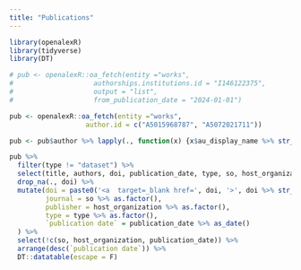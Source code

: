 ```yaml
---
title: "Publications"
---
```


<!-- # ```{r, echo=FALSE, message=FALSE} -->
<!-- #  -->
<!-- # library(bib2df) -->
<!-- # library(tidyverse) -->
<!-- # library(DT) -->
<!-- #  -->
<!-- # bib_dat <- bib2df("BIOgenies.bib", separate_names = TRUE) -->
<!-- #  -->
<!-- # test1 <- bib_dat %>%  -->
<!-- #   select(BIBTEXKEY, AUTHOR, JOURNAL, TITLE, YEAR, DOI, PUBLISHER) -->
<!-- #    -->
<!-- # authors <- lapply(test1$AUTHOR, function(x){ -->
<!-- #   x$full_name %>% str_flatten(collapse = ", ") %>% rbind() -->
<!-- # }) %>%   -->
<!-- #   tibble(authors = .)  -->
<!-- #  -->
<!-- # new_df <- cbind(authors, test1) -->
<!-- #  -->
<!-- #  -->
<!-- # new_df$authors <- new_df$authors %>%  -->
<!-- #   str_remove_all(., "[{}]") -->
<!-- #  -->
<!-- # new_df$TITLE <- new_df$TITLE %>%  -->
<!-- #   str_remove_all(., "[{}]") -->
<!-- #  -->
<!-- # new_df %>%  -->
<!-- #   mutate(journal = if_else(is.na(JOURNAL), PUBLISHER, JOURNAL), -->
<!-- #          title = TITLE, -->
<!-- #          doi = DOI, -->
<!-- #          year = YEAR) %>%  -->
<!-- #   arrange(desc(year)) %>%  -->
<!-- #   select(title, authors, doi, year, journal) %>%  -->
<!-- #   datatable() -->
<!-- #  -->
<!-- # ``` -->



```r

library(openalexR)
library(tidyverse)
library(DT)

# pub <- openalexR::oa_fetch(entity ="works",
#                    authorships.institutions.id = "I146122375",
#                    output = "list",
#                    from_publication_date = "2024-01-01")

pub <- openalexR::oa_fetch(entity ="works",
                   author.id = c("A5015968787", "A5072021711"))

pub <- pub$author %>% lapply(., function(x) {x$au_display_name %>% str_flatten(., collapse = ", ")}) %>% unlist() %>% tibble(authors = .) %>% cbind(pub, .)

pub %>% 
  filter(type != "dataset") %>% 
  select(title, authors, doi, publication_date, type, so, host_organization) %>% 
  drop_na(., doi) %>%
  mutate(doi = paste0('<a  target=_blank href=', doi, '>', doi %>% str_remove(., "https://doi.org/"),'</a>'),
         journal = so %>% as.factor(),
         publisher = host_organization %>% as.factor(),
         type = type %>% as.factor(),
         `publication date` = publication_date %>% as_date()
  ) %>% 
  select(!c(so, host_organization, publication_date)) %>% 
  arrange(desc(`publication date`)) %>%
  DT::datatable(escape = F)

```

